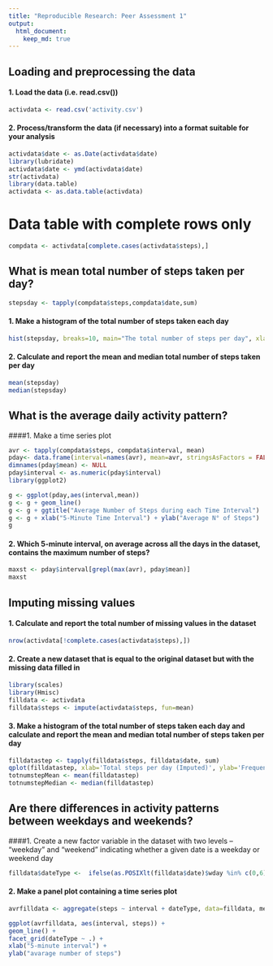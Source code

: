 ```yaml
---
title: "Reproducible Research: Peer Assessment 1"
output: 
  html_document:
    keep_md: true
---
```


## Loading and preprocessing the data
#### 1. Load the data (i.e. read.csv())

```r
activdata <- read.csv('activity.csv')
```
#### 2. Process/transform the data (if necessary) into a format suitable for your analysis
```r
activdata$date <- as.Date(activdata$date)
library(lubridate)
activdata$date <- ymd(activdata$date)
str(activdata)
library(data.table)
activdata <- as.data.table(activdata)
```
# Data table with complete rows only
```r
compdata <- activdata[complete.cases(activdata$steps),]
```

## What is mean total number of steps taken per day?
```r
stepsday <- tapply(compdata$steps,compdata$date,sum)
```
#### 1. Make a histogram of the total number of steps taken each day
```r
hist(stepsday, breaks=10, main="The total number of steps per day", xlab="Number of Steps")
```
#### 2. Calculate and report the mean and median total number of steps taken per day
```r
mean(stepsday)
median(stepsday)
```

## What is the average daily activity pattern?

####1. Make a time series plot
```r
avr <- tapply(compdata$steps, compdata$interval, mean)
pday<- data.frame(interval=names(avr), mean=avr, stringsAsFactors = FALSE)
dimnames(pday$mean) <- NULL
pday$interval <- as.numeric(pday$interval)
library(ggplot2)
```
```r
g <- ggplot(pday,aes(interval,mean))
g <- g + geom_line()
g <- g + ggtitle("Average Number of Steps during each Time Interval")
g <- g + xlab("5-Minute Time Interval") + ylab("Average N° of Steps")
g
```
#### 2. Which 5-minute interval, on average across all the days in the dataset, contains the maximum number of steps?
```r
maxst <- pday$interval[grepl(max(avr), pday$mean)]
maxst
```

## Imputing missing values

#### 1. Calculate and report the total number of missing values in the dataset
```r
nrow(activdata[!complete.cases(activdata$steps),])
```
#### 2. Create a new dataset that is equal to the original dataset but with the missing data filled in
```r
library(scales)
library(Hmisc)
filldata <- activdata
filldata$steps <- impute(activdata$steps, fun=mean)
```
#### 3. Make a histogram of the total number of steps taken each day and calculate and report the mean and median total number of steps taken per day
```r
filldatastep <- tapply(filldata$steps, filldata$date, sum)
qplot(filldatastep, xlab='Total steps per day (Imputed)', ylab='Frequency using binwith 500', binwidth=500)
totnumstepMean <- mean(filldatastep)
totnumstepMedian <- median(filldatastep)
```

## Are there differences in activity patterns between weekdays and weekends?
####1. Create a new factor variable in the dataset with two levels – “weekday” and “weekend” indicating whether a given date is a weekday or weekend day
```r
filldata$dateType <-  ifelse(as.POSIXlt(filldata$date)$wday %in% c(0,6), 'weekend', 'weekday')
```
#### 2. Make a panel plot containing a time series plot
```r
avrfilldata <- aggregate(steps ~ interval + dateType, data=filldata, mean)
```
```r
ggplot(avrfilldata, aes(interval, steps)) +
geom_line() + 
facet_grid(dateType ~ .) +
xlab("5-minute interval") +
ylab("avarage number of steps")
```
